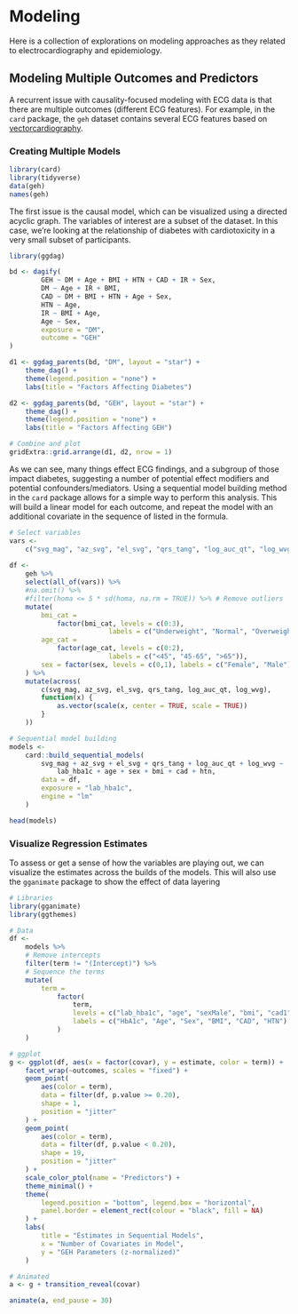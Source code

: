 # Modeling {#models}

Here is a collection of explorations on modeling approaches as they related to electrocardiography and epidemiology.

## Modeling Multiple Outcomes and Predictors

A recurrent issue with causality-focused modeling with ECG data is that there are multiple outcomes (different ECG features). For example, in the `card` package, the `geh` dataset contains several ECG features based on [vectorcardiography](#vcg).

### Creating Multiple Models

```r
library(card)
library(tidyverse)
data(geh)
names(geh)
```

The first issue is the causal model, which can be visualized using a directed acyclic graph. The variables of interest are a subset of the dataset. In this case, we're looking at the relationship of diabetes with cardiotoxicity in a very small subset of participants.

```r
library(ggdag)

bd <- dagify(
		GEH ~ DM + Age + BMI + HTN + CAD + IR + Sex,
		DM ~ Age + IR + BMI,
		CAD ~ DM + BMI + HTN + Age + Sex,
		HTN ~ Age,
		IR ~ BMI + Age,
		Age ~ Sex,
		exposure = "DM",
		outcome = "GEH"
)

d1 <- ggdag_parents(bd, "DM", layout = "star") + 
	theme_dag() + 
	theme(legend.position = "none") +
	labs(title = "Factors Affecting Diabetes")

d2 <- ggdag_parents(bd, "GEH", layout = "star") + 
	theme_dag() + 
	theme(legend.position = "none") +
	labs(title = "Factors Affecting GEH")

# Combine and plot
gridExtra::grid.arrange(d1, d2, nrow = 1)
```

As we can see, many things effect ECG findings, and a subgroup of those impact diabetes, suggesting a number of potential effect modifiers and potential confounders/mediators. Using a sequential model building method in the `card` package allows for a simple way to perform this analysis. This will build a linear model for each outcome, and repeat the model with an additional covariate in the sequence of listed in the formula.

```r
# Select variables
vars <- 
	c("svg_mag", "az_svg", "el_svg", "qrs_tang", "log_auc_qt", "log_wvg", "lab_hba1c", "lab_fasting_bg", "homa", "dm", "age", "bmi", "bmi_cat", "age_cat", "sex", "htn", "cad", "lab_ser_creatinine", "lab_tchol") 
	
df <-
	geh %>%
	select(all_of(vars)) %>%
	#na.omit() %>%
	#filter(homa <= 5 * sd(homa, na.rm = TRUE)) %>% # Remove outliers
	mutate(
		bmi_cat = 
			factor(bmi_cat, levels = c(0:3), 
						 labels = c("Underweight", "Normal", "Overweight", "Obese")),
		age_cat = 
			factor(age_cat, levels = c(0:2), 
						 labels = c("<45", "45-65", ">65")),
		sex = factor(sex, levels = c(0,1), labels = c("Female", "Male"))
	) %>%
	mutate(across(
		c(svg_mag, az_svg, el_svg, qrs_tang, log_auc_qt, log_wvg), 
		function(x) {
			as.vector(scale(x, center = TRUE, scale = TRUE))
		}
	))

# Sequential model building
models <- 
	card::build_sequential_models(
		svg_mag + az_svg + el_svg + qrs_tang + log_auc_qt + log_wvg ~ 
			lab_hba1c + age + sex + bmi + cad + htn, 
		data = df,
		exposure = "lab_hba1c",
		engine = "lm"
	)

head(models)
```

### Visualize Regression Estimates

To assess or get a sense of how the variables are playing out, we can visualize the estimates across the builds of the models. This will also use the `gganimate` package to show the effect of data layering 

```r
# Libraries
library(gganimate)
library(ggthemes)

# Data
df <- 
	models %>%
	# Remove intercepts
	filter(term != "(Intercept)") %>%
	# Sequence the terms
	mutate(
		term = 
			factor(
				term, 
				levels = c("lab_hba1c", "age", "sexMale", "bmi", "cad1", "htn1"),
				labels = c("HbA1c", "Age", "Sex", "BMI", "CAD", "HTN")
			)
	) 

# ggplot
g <- ggplot(df, aes(x = factor(covar), y = estimate, color = term)) + 
	facet_wrap(~outcomes, scales = "fixed") + 
	geom_point(
		aes(color = term), 
		data = filter(df, p.value >= 0.20), 
		shape = 1, 
		position = "jitter"
	) + 
	geom_point(
		aes(color = term), 
		data = filter(df, p.value < 0.20), 
		shape = 19, 
		position = "jitter"
	) + 
	scale_color_ptol(name = "Predictors") + 
	theme_minimal() + 
	theme(
		legend.position = "bottom", legend.box = "horizontal",
		panel.border = element_rect(colour = "black", fill = NA)
	) + 
	labs(
		title = "Estimates in Sequential Models",
		x = "Number of Covariates in Model",
		y = "GEH Parameters (z-normalized)"
	)

# Animated
a <- g + transition_reveal(covar)

animate(a, end_pause = 30)
```

